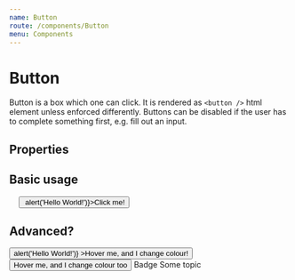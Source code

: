 ```yaml
---
name: Button
route: /components/Button
menu: Components
---
```




# Button

Button is a box which one can click. It is rendered as `<button />` html element unless enforced differently. Buttons can be disabled if the user has to complete something first, e.g. fill out an input.

## Properties

<Props of={Button} />

## Basic usage

<pre>
  <Button onClick={() => alert('Hello World!')}>Click me!</Button>
</pre>

## Advanced?

<Playground>
  <Button
    border="1px solid complementaryDark"
    borderOnHover="complementaryLight"
    colorOnHover="complementaryDark"
    bg="accentDark" 
    color="black"
    width="auto" 
    p="s" 
    my="l" 
    textAlign="center"
    activeColor="white"
    transition="slow"
    onClick={() => alert('Hello World!')}
  >Hover me, and I change colour!</Button>
  <Button
    border="1px solid accentDark"
    borderOnHover="complementaryDark"
    colorOnHover="complementaryLight"
    bg="accentLight" 
    color="black"
    width="auto" 
    p="s" 
    my="l" 
    textAlign="center"
    activeColor="white"
    transition="slow"
  >Hover me, and I change colour too</Button>
  <Badge bg="accentDark" color="white">Badge</Badge>
  <TopicBadge my="l" color="black" activeColor="accentDark">Some topic</TopicBadge>
</Playground>

